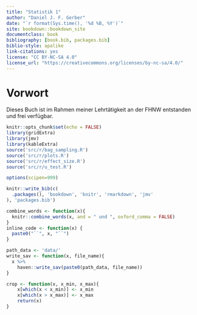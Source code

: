 ```yaml
---
title: "Statistik 1"
author: "Daniel J. F. Gerber"
date: "`r format(Sys.time(), '%d %B, %Y')`"
site: bookdown::bookdown_site
documentclass: book
bibliography: [book.bib, packages.bib]
biblio-style: apalike
link-citations: yes
license: "CC BY-NC-SA 4.0"
license_url: "https://creativecommons.org/licenses/by-nc-sa/4.0/"
---
```



# Vorwort {-#vorwort}

Dieses Buch ist im Rahmen meiner Lehrtätigkeit an der FHNW entstanden und frei verfügbar.

```r
knitr::opts_chunk$set(echo = FALSE)
library(gridExtra)
library(jmv)
library(kableExtra)
source('src/r/bag_sampling.R')
source('src/r/plots.R')
source('src/r/effect_size.R')
source('src/r/u_test.R')

options(scipen=999)

knitr::write_bib(c(
  .packages(), 'bookdown', 'knitr', 'rmarkdown', 'jmv'
), 'packages.bib')

combine_words <- function(x){
  knitr::combine_words(x, and = " und ", oxford_comma = FALSE)
}
inline_code <- function(x) {
  paste0("``", x, "``")
}

path_data <- 'data/'
write_sav <- function(x, file_name){
  x %>% 
    haven::write_sav(paste0(path_data, file_name))
}

crop <- function(x, x_min, x_max){
    x[which(x < x_min)] <- x_min
    x[which(x > x_max)] <- x_max
    return(x)
}
```

